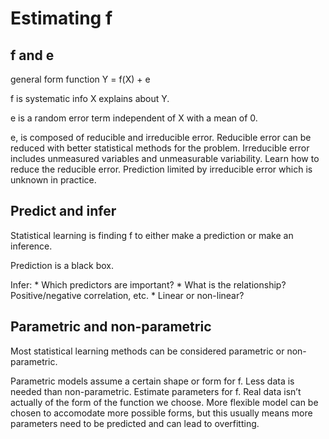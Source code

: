 # Estimating f

## f and e

general form function Y = f(X) + e

f is systematic info X explains about Y.

e is a random error term independent of X with a mean of 0.

e, is composed of reducible and irreducible error. Reducible error can be reduced with better statistical methods for the problem. Irreducible error includes unmeasured variables and unmeasurable variability. Learn how to reduce the reducible error. Prediction limited by irreducible error which is unknown in practice.

## Predict and infer

Statistical learning is finding f to either make a prediction or make an inference.

Prediction is a black box.

Infer:
* Which predictors are important?
* What is the relationship? Positive/negative correlation, etc.
* Linear or non-linear?

## Parametric and non-parametric

Most statistical learning methods can be considered parametric or non-parametric.

Parametric models assume a certain shape or form for f. Less data is needed than non-parametric.
Estimate parameters for f. Real data isn't actually of the form of the function we choose.
More flexible model can be chosen to accomodate more possible forms, but this usually
means more parameters need to be predicted and can lead to overfitting.

